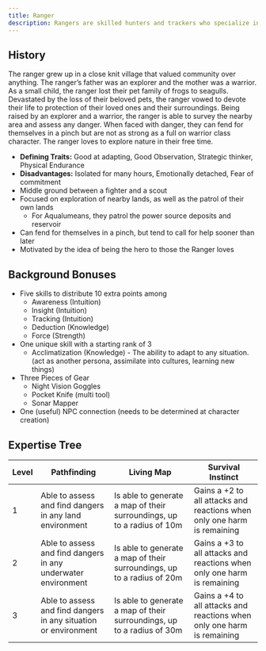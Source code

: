 ```yaml
---
title: Ranger
description: Rangers are skilled hunters and trackers who specialize in the wilderness.
---
```


## History
The ranger grew up in a close knit village that valued community over anything. The ranger’s father was an explorer and the mother was a warrior. As a small child, the ranger lost their pet family of frogs to seagulls. Devastated by the loss of their beloved pets, the ranger vowed to devote their life to protection of their loved ones and their surroundings. Being raised by an explorer and a warrior, the ranger is able to survey the nearby area and assess any danger. When faced with danger, they can fend for themselves in a pinch but are not as strong as a full on warrior class character. The ranger loves to explore nature in their free time. 

- **Defining Traits:** Good at adapting, Good Observation, Strategic thinker, Physical Endurance
- **Disadvantages:** Isolated for many hours, Emotionally detached, Fear of commitment 
- Middle ground between a fighter and a scout
- Focused on exploration of nearby lands, as well as the patrol of their own lands
    - For Aqualumeans, they patrol the power source deposits and reservoir
- Can fend for themselves in a pinch, but tend to call for help sooner than later
- Motivated by the idea of being the hero to those the Ranger loves


## Background Bonuses
- Five skills to distribute 10 extra points among
    - Awareness (Intuition) 
    - Insight (Intuition)
    - Tracking (Intuition)
    - Deduction (Knowledge)
    - Force (Strength)
- One unique skill with a starting rank of 3
    - Acclimatization (Knowledge) - The ability to adapt to any situation. (act as another persona, assimilate into cultures, learning new things)
- Three Pieces of Gear
    - Night Vision Goggles
    - Pocket Knife (multi tool)
    - Sonar Mapper
- One (useful) NPC connection (needs to be determined at character creation)

## Expertise Tree
| Level | Pathfinding | Living Map | Survival Instinct |
|-------|-------------|----------|------|
| 1     | Able to assess and find dangers in any land environment | Is able to generate a map of their surroundings, up to a radius of 10m | Gains a +2 to all attacks and reactions when only one harm is remaining |
| 2     | Able to assess and find dangers in any underwater environment | Is able to generate a map of their surroundings, up to a radius of 20m | Gains a +3 to all attacks and reactions when only one harm is remaining |
| 3     | Able to assess and find dangers in any situation or environment | Is able to generate a map of their surroundings, up to a radius of 30m | Gains a +4 to all attacks and reactions when only one harm is remaining |
